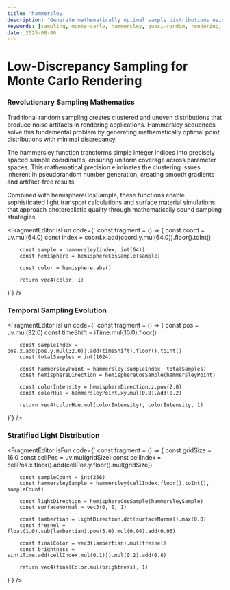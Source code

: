 ```yaml
---
title: 'hammersley'
description: 'Generate mathematically optimal sample distributions using Hammersley sequences for advanced rendering techniques'
keywords: [sampling, monte-carlo, hammersley, quasi-random, rendering, hemisphere]
date: 2025-08-06
---
```



# Low-Discrepancy Sampling for Monte Carlo Rendering

### Revolutionary Sampling Mathematics

Traditional random sampling creates clustered and uneven distributions that produce noise artifacts in rendering applications. Hammersley sequences solve this fundamental problem by generating mathematically optimal point distributions with minimal discrepancy.

The hammersley function transforms simple integer indices into precisely spaced sample coordinates, ensuring uniform coverage across parameter spaces. This mathematical precision eliminates the clustering issues inherent in pseudorandom number generation, creating smooth gradients and artifact-free results.

Combined with hemisphereCosSample, these functions enable sophisticated light transport calculations and surface material simulations that approach photorealistic quality through mathematically sound sampling strategies.

<FragmentEditor
        isFun
        code={`
const fragment = () => {
        const coord = uv.mul(64.0)
        const index = coord.x.add(coord.y.mul(64.0)).floor().toInt()

        const sample = hammersley(index, int(64))
        const hemisphere = hemisphereCosSample(sample)

        const color = hemisphere.abs()

        return vec4(color, 1)

}`}
/>

### Temporal Sampling Evolution

<FragmentEditor
        isFun
        code={`
const fragment = () => {
        const pos = uv.mul(32.0)
        const timeShift = iTime.mul(16.0).floor()

        const sampleIndex = pos.x.add(pos.y.mul(32.0)).add(timeShift).floor().toInt()
        const totalSamples = int(1024)

        const hammersleyPoint = hammersley(sampleIndex, totalSamples)
        const hemisphereDirection = hemisphereCosSample(hammersleyPoint)

        const colorIntensity = hemisphereDirection.z.pow(2.0)
        const colorHue = hammersleyPoint.xy.mul(0.8).add(0.2)

        return vec4(colorHue.mul(colorIntensity), colorIntensity, 1)

}`}
/>

### Stratified Light Distribution

<FragmentEditor
        isFun
        code={`
const fragment = () => {
        const gridSize = 16.0
        const cellPos = uv.mul(gridSize)
        const cellIndex = cellPos.x.floor().add(cellPos.y.floor().mul(gridSize))

        const sampleCount = int(256)
        const hammersleySample = hammersley(cellIndex.floor().toInt(), sampleCount)

        const lightDirection = hemisphereCosSample(hammersleySample)
        const surfaceNormal = vec3(0, 0, 1)

        const lambertian = lightDirection.dot(surfaceNormal).max(0.0)
        const fresnel = float(1.0).sub(lambertian).pow(5.0).mul(0.04).add(0.96)

        const finalColor = vec3(lambertian).mul(fresnel)
        const brightness = sin(iTime.add(cellIndex.mul(0.1))).mul(0.2).add(0.8)

        return vec4(finalColor.mul(brightness), 1)

}`}
/>
